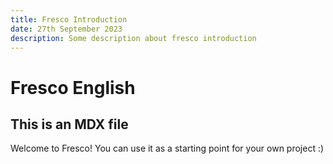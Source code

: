 ```yaml
---
title: Fresco Introduction
date: 27th September 2023
description: Some description about fresco introduction
---
```


# Fresco English

## This is an MDX file

<TipBox>
  Welcome to Fresco! You can use it as a starting point for your own project :)
</TipBox>
